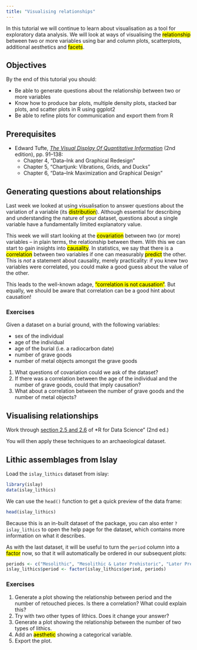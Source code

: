 ```yaml
---
title: "Visualising relationships"
---
```


In this tutorial we will continue to learn about visualisation as a tool for exploratory data analysis.
We will look at ways of visualising the <mark>relationship</mark> between two or more variables using bar and column plots, scatterplots, additional aesthetics and <mark>facets</mark>.

## Objectives

By the end of this tutorial you should:

* Be able to generate questions about the relationship between two or more variables
* Know how to produce bar plots, multiple density plots, stacked bar plots, and scatter plots in R using ggplot2
* Be able to refine plots for communication and export them from R

## Prerequisites

* Edward Tufte, *[The Visual Display Of Quantitative Information](https://archive.org/details/the-visual-display-of-quantitative-information-2ed-by-tufte-edward-r.-z-lib.org)* (2nd edition), pp. 91–138:
  * Chapter 4, "Data–Ink and Graphical Redesign"
  * Chapter 5, "Chartjunk: Vibrations, Grids, and Ducks"
  * Chapter 6, "Data–Ink Maximization and Graphical Design"

## Generating questions about relationships

Last week we looked at using visualisation to answer questions about the variation of a variable (its <mark>distribution</mark>).
Although essential for describing and understanding the nature of your dataset, questions about a single variable have a fundamentally limited explanatory value.

This week we will start looking at the <mark>covariation</mark> between two (or more) variables – in plain terms, the relationship between them.
With this we can start to gain insights into <mark>causality</mark>.
In statistics, we say that there is a <mark>correlation</mark> between two variables if one can measurably <mark>predict</mark> the other.
This is *not* a statement about causality, merely practicality: if you knew two variables were correlated, you could make a good guess about the value of the other.

This leads to the well-known adage, <mark>"correlation is not causation"</mark>.
But equally, we should be aware that correlation can be a good hint about causation!

### Exercises

Given a dataset on a burial ground, with the following variables:

* sex of the individual
* age of the individual
* age of the burial (i.e. a radiocarbon date)
* number of grave goods
* number of metal objects amongst the grave goods

1. What questions of covariation could we ask of the dataset?
2. If there was a correlation between the age of the individual and the number of grave goods, could that imply causation?
3. What about a correlation between the number of grave goods and the number of metal objects?

## Visualising relationships

Work through [section 2.5 and 2.6](https://r4ds.hadley.nz/data-visualize.html#visualizing-relationships) of *R for Data Science" (2nd ed.)

You will then apply these techniques to an archaeological dataset.

## Lithic assemblages from Islay

Load the `islay_lithics` dataset from islay:

```r
library(islay)
data(islay_lithics)
```

We can use the `head()` function to get a quick preview of the data frame:

```r
head(islay_lithics)
```

Because this is an in-built dataset of the package, you can also enter `?islay_lithics` to open the help page for the dataset, which contains more information on what it describes.

As with the last dataset, it will be useful to turn the `period` column into a <mark>factor</mark> now, so that it will automatically be ordered in our subsequent plots:

```r
periods <- c("Mesolithic", "Mesolithic & Later Prehistoric", "Later Prehistoric")
islay_lithics$period <- factor(islay_lithics$period, periods)
```

### Exercises

1. Generate a plot showing the relationship between period and the number of retouched pieces. Is there a correlation? What could explain this?
2. Try with two other types of lithics. Does it change your answer?
3. Generate a plot showing the relationship between the number of two types of lithics.
4. Add an <mark>aesthetic</mark> showing a categorical variable.
5. Export the plot.

